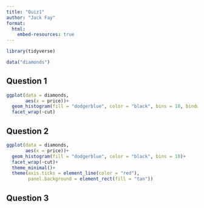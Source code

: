 ```yaml
---
title: "Quiz1"
author: "Jack Fay"
format: 
  html:
    embed-resources: true
---
```


```r
library(tidyverse)

data("diamonds")
```

## Question 1 
```r
ggplot(data = diamonds, 
       aes(x = price))+
  geom_histogram(fill = "dodgerblue", color = "black", bins = 10, bindwith = 1000)+
  facet_wrap(~cut)
```

## Question 2
```r
ggplot(data = diamonds, 
       aes(x = price))+
  geom_histogram(fill = "dodgerblue", color = "black", bins = 10)+
  facet_wrap(~cut)+
  theme_minimal()+
  theme(axis.ticks = element_line(color = "red"), 
        panel.background = element_rect(fill = "tan"))
```

## Question 3 

